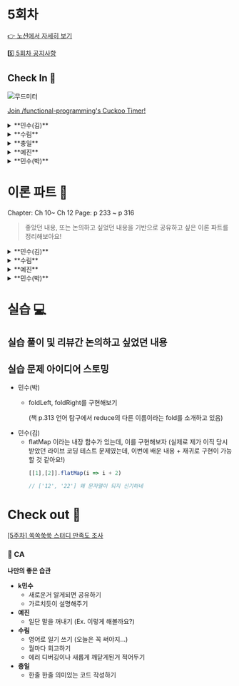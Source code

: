 
# 5회차

[👉 노션에서 자세히 보기](https://www.notion.so/minsooweb/5-3e7c15a40d944e8a9d522fe39fb063f8?pvs=4)

[5️⃣ 5회차 공지사항](https://www.notion.so/minsooweb/5-f0df0f5817b4407ab504355e302a39df?pvs=4)

## Check In 🚪

![무드미터](https://file.notion.so/f/s/65e29408-5fbb-4b16-9f4d-a38a4cf0a8d1/201557736_500.jpg?id=70877e09-6052-443e-9d61-c2868b8154e4&table=block&spaceId=acbe5465-92d7-426a-ab5f-c7e71d7be6e6&expirationTimestamp=1696759200000&signature=VlCHADiZDLfWl0EedjWfRsCmZnv-EGA8Xm-TvWtYC3M&downloadName=201557736_500.jpg)

[Join /functional-programming's Cuckoo Timer!](https://cuckoo.team/functional-programming)

<details>
  <summary>**민수(김)**</summary>
  - 집중하는
    - DS 패키지 고도화 작업에 시간을 많이 쓰고 있다.
    - 재밌기도 하지만, 신경써야 할 게 많아서 집중력이 필요하다.
  - 근심하는
    - DS랑 본업이랑 같이 하다보니 일이 너무 많다…
    - 일정을 지킬 수 있을지 걱정된다.
    - TF-ds (개발자 1, 디자이너 1) / MP-squad
</details>
<details>
  <summary>**수림**</summary>
  - 지루한
    - 스터디(not 쏙쏙쑥쑥), 강의
  - 생각에 잠긴
    - 스우파 보는 중
</details>
<details>
  <summary>**충일**</summary>
  - 우려하는
      - 코딩을 못하고 있어서,,
  - 나른한
    - 발표 준비가 끝나서

  세상은 좁고 충일님 발은 넓다
</details>
<details>
  <summary>**예진**</summary>
  - 유쾌한
    - FE 팀끼리 맥주파티
  - 근심하는
    - 스케쥴 관리 능력…근심…ㅠㅠ 저의…벼락치기 실패…
</details>
<details>
  <summary>**민수(박)**</summary>
  - 황홀한
      - Intel → Mac(m2)
  - 지루한
    - 강의
  - 집중하(고 싶)은
    - 운동…
</details>


# 이론 파트 📝

<Callout emoji="✅">
Chapter: Ch 10~ Ch 12
Page: p 233 ~ p 316
</Callout>

> 좋았던 내용, 또는 논의하고 싶었던 내용을 기반으로
공유하고 싶은 이론 파트를 정리해보아요!
>

<details>
  <summary>**민수(김)**</summary>
  ## 좋았던 내용

    ### Ch 10 일급 함수 I

    함수를 순수함수로 분리해서 만드는 과정에서, 이런 것도 함수로 만들 필요가 있을까..? 라는 생각이 들었던 게 있었는데, 연산자는 일급 객체가 아니니 함수로 만들어줌으로써 일급 함수로 바꿀 수 있다는 점이 재밌었습니다. p250

    > 이제, 누가 이런 함수를 왜 굳이 만드셨나요, 라고 하면 일급 함수로써 재활용하기 위해서요! 라고 말할 수 있을 것 같아요
    >

    콜백으로 바꾸기 리펙토링 파트가 재밌었다. p253 ~

    왜 일급 함수로 분리해야 하는지에 대해서 명확하게 이해할 수 있었던 것 같고, 콜백을 인자로 받도록 설계하지 않고 비슷한 함수를 여러번 선언했었던 과거 코드들이 오버랩 되었던 것 같다.

    `리팩터링: 함수 본문을 콜백으로 바꾸기` p259

    어디서 많이 본 패턴인 것 같은데, 생각해보니, react에서 HOC 구조가 이와 똑같아서 재밌었다.

    children 으로 함수를 불러서 렌더링하는 기법이 layout 에서 우리가 이미 하고 있던 방식이라 이렇게 배우니 또 재밌었던 것 같다.

    왜 본문을 함수로 감싸서 넘기나요? p263

    파트에서, 예전에 react에서 onClick을 넣어줄 때

    ```tsx
    onClick={foo("minsoo")}
    ```

    이렇게 하면 왜 안 되는지 이해가 안 돼서 질문했었던 적이 있었다.

    고차 함수를 이해했다면, 콜백의 개념을 이해했다면, 함수의 실행을 미룬다는 개념을 좀 더 이해하거나 설명하기 쉬웠을 것 같다.

    ### Ch 11 일급 함수 II

    고차함수를 만들어서 사용했던 적이 있다.

    withLoading 이라는 함수인데, withLoading 에 감싸진 컴포넌트는 인자로 받은 query 문의 결과를 받아서 data를 undefinedable 하지 않게 바로 사용할 수 있고, delay 를 명시해서 그 시간동안은 placeholder를 보여주는 구조다.

    <details>
      <summary>withLoading</summary>
      ![궁금해 하시는 분이 있을 수 있을 것 같아,, 가져와봤습니다.](https://file.notion.so/f/s/196c3f42-c3a8-4325-ba46-a40d3fcb85e5/Untitled.png?id=f02347d4-a092-4c40-82ae-fb2535bf8e72&table=block&spaceId=acbe5465-92d7-426a-ab5f-c7e71d7be6e6&expirationTimestamp=1696788000000&signature=ICy0tvg3YpAN7PsG9QG3IjHCJ-3IBZkuRbpYfze9w3Y&downloadName=Untitled.png)

        궁금해 하시는 분이 있을 수 있을 것 같아,, 가져와봤습니다.

    </details>

    이때, withLoading(Foo, queryFn, ‘1s’) 이런 코드를 똑같이 계속 반복해서 사용했던 적은 사실 잘 없지만,

    만약 계속 반복해서 같은 컴포넌트를 불러야 했다면 나도 이 책에서 말한 내용처럼 리팩토링을 고민했을까? 라는 생각이 들었다.

    wrapLoging 이라는 고차 함수를 만들어서 함수를 return 해주는 구조,, 우리가 잘 알고있는 HOC의 사용 방법인 것 같아서 재밌었다.

    ### Ch 12 함수형 반복

    이미 알고 있는 map, filter, reduce 에 대한 설명이라 새로운 사실보다는 직접 구현하는 것과, map과 reduce, filter 라는 내장 메소드가 없었을 때의 개발자 분들의 대화를 엿 볼 수 있는 것 같아서 재밌었다.

    ---

    ## 논의하고 싶은 내용

    이번 장에서는 논의하고 싶은 내용보다는 새로운 사실과 알고 있던 사실을 정리해서 읽은 기분이라

    논의하고 싶었던 내용은 크게 없었던 것 같다.

    ---

    ## 문제로 만들면 좋을 내용

    flatMap 이라는 내장 함수가 있는데, 이를 구현해보자 (실제로 제가 이직 당시 받았던 라이브 코딩 테스트 문제였는데, 이번에 배운 내용 + 재귀로 구현이 가능할 것 같아요!)
</details>
<details>
  <summary>**수림**</summary>
  ## 좋았던 부분

    ### chapter 10. 일급 함수 1

    <Callout emoji="🙂">
    지난 스터디 시간들에서 중복에 대한 이야기를 많이 나누었는데 어떤 중복이 좋지 않은 중복인지, 좋지 않은 중복의 코드 스멜의 특징을 알게되어 좋았다.

    최근 바닐라로 과제하면서 테스트하기 좋은 코드에 대해서 고민하고 있었는데 함수 본문을 콜백으로 바꾸기, 암묵적 인자를 드러내기를 활용해서 더 테스트하기 좋은 코드가 된 것 같아 재미있었다.
    </Callout>

    ### 코드 스멜: 이름에 있는 암묵적 인자

    - **특징**
        - 거의 똑같이 구현된 함수가 있다.
        - 함수 이름이 구현에 있는 다른 부분을 가리킨다.

    ### 코드 스멜: 암묵적 인자를 드러내기

    - **특징**
        - 암묵적 인자가 일급 값이 되도록 함수에 인자를 추가하면 잠재적 중복을 없애고 코드의 목적을 더 잘 표현할 수 있다.
    - **단계**
        1. 함수 이름에 있는 암묵적 인자를 확인한다.
        2. 명시적인 인자를 추가한다.
        3. 함수 본문에 하드 코딩된 값을 새로운 인자로 바꾼다.
        4. 함수를 호출하는 곳을 고친다.

    ### 리팩터링. 함수 본문을 콜백으로 바꾸기

    - **특징**
        - 함수 본문에 비슷한 함수에 있는 서로 다른 부분을 콜백으로 바꾸면 일급 함수로 어떤 함수에 동작을 전달할 수 있다.
        - 원래 있던 코드를 고차 함수로 만드는 강력한 방법이다.
    - **단계**
        1. 함수 본문에서 바꿀 부분의 앞부분과 뒷부분을 확인한다.
        2. 리팩터링 할 코드를 함수로 빼낸다.
        3. 빼낸 함수의 인자로 넘길 부분을 또 다른 함수로 빼낸다.

    ### 데이터 지향

    이벤트와 엔티티에 대한 사실을 표현하기 위해 일반 데이터 구조를 사용하는 프로그래밍 형식

    ### 데이터를 데이터 그대로 사용하는 것의 중요한 장점

    - 여러 가지 방법으로 해석할 수 있다는 점
    - 제한된 API로 정의하면 데이터를 제대로 활용할 수 없다.
    - 데이터가 미래에 어떤 방법으로 해석될지 미리 알 수 없기 때문에 필요할 때 알맞은 방법으로 해석할 수 있어야 한다.

    ## 논의하고 싶은 부분

    ### chapter 10. 일급 함수 1

    - **필드명을 문자열로 사용?**
        - 타입스크립트여서 괜찮다
        - 상수화해서 사용한다

        ```jsx
        // commit(mutationType, args)

        commit('setState', ...)
        commit('setCount', ...)
        ```

    - **체이닝해서 분리하기**


        ```jsx
        const sample = ['1,2,3,4,5']

        // Case.1
        sample.split(',').map(num => Number(num.trim()))

        // Case.2
        sample.split(',')
        			.map(numText => numText.trim())
        			.map(Number)

        //충일
        const numbersString = ['1,2,3,4,5'];

        numbersString.split(',')
          .map(strNum => Number(strNum));
        ```

    - **타입 검사하기**

        Case 2로 suggestion을 할 때, 어떤 이유로 2를 제안할 것인가?

        ```jsx
        const number = 1

        // Case 1
        const isNumber = (num) => Object.prototype.toString.call(num) === '[object Number]'

        // Case 2
        const isNumber = (num) => typeof num === 'number'
        ```

        ![console](https://file.notion.so/f/s/c365a8a0-d1e0-4841-9a3b-9aea9d0556b5/%E1%84%89%E1%85%B3%E1%84%8F%E1%85%B3%E1%84%85%E1%85%B5%E1%86%AB%E1%84%89%E1%85%A3%E1%86%BA_2023-08-24_%E1%84%8B%E1%85%A9%E1%84%92%E1%85%AE_8.09.38.png?id=d03d7291-fc48-4f21-9dee-66251bbab42a&table=block&spaceId=acbe5465-92d7-426a-ab5f-c7e71d7be6e6&expirationTimestamp=1696788000000&signature=JqWYWixsguv8UTwuaT1QYIYtPOptCKiybw6IL4QuBe0&downloadName=%E1%84%89%E1%85%B3%E1%84%8F%E1%85%B3%E1%84%85%E1%85%B5%E1%86%AB%E1%84%89%E1%85%A3%E1%86%BA+2023-08-24+%E1%84%8B%E1%85%A9%E1%84%92%E1%85%AE+8.09.38.png)

        ![console2](https://file.notion.so/f/s/d6021c22-87c4-4cb1-afa0-a93a8837e027/Untitled.png?id=9daaa108-15d1-4400-8bf8-6a3a200f4620&table=block&spaceId=acbe5465-92d7-426a-ab5f-c7e71d7be6e6&expirationTimestamp=1696788000000&signature=r7sYw1sIBkS08YaZqVlAV2o-HWr3INUT9SWJlU_CkEA&downloadName=Untitled.png)

        -0 ??????????

        -0 === 0  //true

        - 콘솔에서 복사하면 0 === 0 됨

        ![console3](https://file.notion.so/f/s/af46d534-ecf6-4cfc-b7e8-0cd2e9e4e59f/Untitled.png?id=6f8c8573-28e7-4fc1-9916-74f46749e117&table=block&spaceId=acbe5465-92d7-426a-ab5f-c7e71d7be6e6&expirationTimestamp=1696795200000&signature=Rf1fqUqPcqe5icjfvtCtSCKpYuEjEnW61NqUA7DCTQk&downloadName=Untitled.png)
</details>
<details>
  <summary>**예진**</summary>
  - withMapCopy를 만들어서 적용해보았다!

      ```tsx
      const withMapCopy = (
        map: ToastState,
        modifyFunction: (arg: ToastState) => any,
      ) => {
        const newMap = new Map(map);
        modifyFunction(newMap);
        return newMap;
      };

      ...

      const [toastMap, setToastMap] = useState<ToastState>(new Map());

      const openToast: ToastContextProps['openToast'] = (id, contents, options) => {
        if (toastMap.has(id)) {
          console.error(`Toast with id ${id} already exists`);
          return;
        }
        setToastMap((prev) =>
          withMapCopy(prev, (newMap) =>
            newMap.set(id, { ...options, children: contents }),
          ),
        );
      };

      const closeToast: ToastContextProps['closeToast'] = (id) => {
        setToastMap((prev) => withMapCopy(prev, (newMap) => newMap.delete(id)));
      };
      ```
</details>
<details>
  <summary>**민수(박)**</summary>
  ## 좋았던 부분

    사실 느낌적인 느낌으로 스멜을 맡고 리팩토링을 해오던 다음 과정들을 잘 정립된 개념과 예시로 정리해볼 수 있어서 좋았음

    - 코드 스멜: 이름에 있는 암묵적 인자
    - 코드 스멜: 암묵적 인자를 드러내기
    - 리팩토링. 함수 본문을 콜백으로 바꾸기

    ## 논의하고 싶은 부분

    reduce가 사실 만능 리듀서라고 할 정도로 많은 걸 할 수 있는데 다들 어디까지 활용하시는지 얘기 나눠보고 싶습니다.

    책에서도 reduce를 일련의 값들을 합치는 개념 위주로 설명하다가, 갑자기 책 p.313에 reduce()로 할 수 있는 것들 중 시간 여행 디버깅, 회계 감사 추적 등 히스토리를 파악하는데 쓸 수 있다고 설명하고 있어서 약간 혼란스러운 부분이지 않나 싶네요.
</details>


# 실습 💻

## 실습 풀이 및 리뷰간 논의하고 싶었던 내용

## 실습 문제 아이디어 스토밍

- 민수(박)
  - <p>foldLeft, foldRight를 구현해보기</p>
    <p>(책 p.313 언어 탐구에서 reduce의 다른 이름이라는 fold를 소개하고 있음)</p>
- 민수(김)
    - flatMap 이라는 내장 함수가 있는데, 이를 구현해보자 (실제로 제가 이직 당시 받았던 라이브 코딩 테스트 문제였는데, 이번에 배운 내용 + 재귀로 구현이 가능할 것 같아요!)
      ```jsx
      [[1],[2]].flatMap(i => i + 2)

      // ['12', '22'] 왜 문자열이 되지 신기하네
      ```


# Check out 🚪

[[5주차] 쏙쏙쑥쑥 스터디 만족도 조사](https://forms.gle/m7XDRfNVLpc4NXYJ7)

### 👻 CA

**나만의 좋은 습관**

- **k민수**
    - 새로운거 알게되면 공유하기
    - 가르치듯이 설명해주기
- **예진**
    - 일단 말을 꺼내기 (Ex. 이렇게 해볼까요?)
- **수림**
    - 영어로 일기 쓰기 (오늘은 꼭 써야지…)
    - 월마다 회고하기
    - 에러 디버깅이나 새롭게 깨닫게된거 적어두기
- **충일**
    - 한줄 한줄 의미있는 코드 작성하기